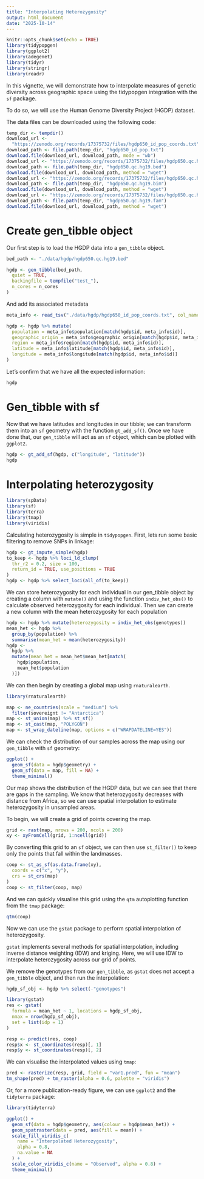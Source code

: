 ```yaml
---
title: "Interpolating Heterozygosity"
output: html_document
date: "2025-10-14"
---
```


```r
knitr::opts_chunk$set(echo = TRUE)
library(tidypopgen)
library(ggplot2)
library(adegenet)
library(tidyr)
library(stringr)
library(readr)
```

In this vignette, we will demonstrate how to interpolate measures of genetic diversity
across geographic space using the tidypopgen integration with the `sf` package.

To do so, we will use the Human Genome Diversity Project (HGDP) dataset.

The data files can be downloaded using the following code: 

```r
temp_dir <- tempdir()
download_url <-
  "https://zenodo.org/records/17375732/files/hgdp650_id_pop_coords.txt"
download_path <- file.path(temp_dir, "hgdp650_id_pop.txt")
download.file(download_url, download_path, mode = "wb")
download_url <- "https://zenodo.org/records/17375732/files/hgdp650.qc.hg19.bed"
download_path <- file.path(temp_dir, "hgdp650.qc.hg19.bed")
download.file(download_url, download_path, method = "wget")
download_url <- "https://zenodo.org/records/17375732/files/hgdp650.qc.hg19.bim"
download_path <- file.path(temp_dir, "hgdp650.qc.hg19.bim")
download.file(download_url, download_path, method = "wget")
download_url <- "https://zenodo.org/records/17375732/files/hgdp650.qc.hg19.fam"
download_path <- file.path(temp_dir, "hgdp650.qc.hg19.fam")
download.file(download_url, download_path, method = "wget")
```

# Create gen_tibble object

Our first step is to load the HGDP data into a `gen_tibble` object.

```r
bed_path <- "./data/hgdp/hgdp650.qc.hg19.bed"

hgdp <- gen_tibble(bed_path,
  quiet = TRUE,
  backingfile = tempfile("test_"),
  n_cores = n_cores
)
```

And add its associated metadata

```r
meta_info <- read_tsv("./data/hgdp/hgdp650_id_pop_coords.txt", col_names = TRUE)

hgdp <- hgdp %>% mutate(
  population = meta_info$population[match(hgdp$id, meta_info$id)],
  geographic_origin = meta_info$geographic_origin[match(hgdp$id, meta_info$id)],
  region = meta_info$region[match(hgdp$id, meta_info$id)],
  latitude = meta_info$latitude[match(hgdp$id, meta_info$id)],
  longitude = meta_info$longitude[match(hgdp$id, meta_info$id)]
)
```

Let's confirm that we have all the expected information:

```r
hgdp
```

# Gen_tibble with sf

Now that we have latitudes and
longitudes in our tibble; we can transform them into an `sf` geometry with the 
function `gt_add_sf()`. Once we have done that, our `gen_tibble` will act as
an `sf` object, which can be plotted with `ggplot2`.

```r
hgdp <- gt_add_sf(hgdp, c("longitude", "latitude"))
hgdp
```

# Interpolating heterozygosity

```r
library(spData)
library(sf)
library(terra)
library(tmap)
library(viridis)
```

Calculating heterozygosity is simple in `tidypopgen`. First, lets run some basic filtering to remove SNPs in linkage:

```r
hgdp <- gt_impute_simple(hgdp)
to_keep <- hgdp %>% loci_ld_clump(
  thr_r2 = 0.2, size = 100,
  return_id = TRUE, use_positions = TRUE
)
hgdp <- hgdp %>% select_loci(all_of(to_keep))
```

We can store heterozygosity for each individual in our gen_tibble object by creating a column with `mutate()` and using the function `indiv_het_obs()` to calculate observed heterozygosity for each individual. Then we can create a new column with the mean heterozygosity for each population

```r
hgdp <- hgdp %>% mutate(heterozygosity = indiv_het_obs(genotypes))
mean_het <- hgdp %>%
  group_by(population) %>%
  summarise(mean_het = mean(heterozygosity))
hgdp <-
  hgdp %>%
  mutate(mean_het = mean_het$mean_het[match(
    hgdp$population,
    mean_het$population
  )])
```

We can then begin by creating a global map using `rnaturalearth`.

```r
library(rnaturalearth)

map <- ne_countries(scale = "medium") %>%
  filter(sovereignt != "Antarctica")
map <- st_union(map) %>% st_sf()
map <- st_cast(map, "POLYGON")
map <- st_wrap_dateline(map, options = c("WRAPDATELINE=YES"))
```

We can check the distribution of our samples across the map using our `gen_tibble` with `sf` geometry:

```r
ggplot() +
  geom_sf(data = hgdp$geometry) +
  geom_sf(data = map, fill = NA) +
  theme_minimal()
```

Our map shows the distribution of the HGDP data, but we can see that there are gaps in the sampling. We know that heterozygosity decreases with distance from Africa, so we can use spatial interpolation to estimate heterozygosity in unsampled areas.

To begin, we will create a grid of points covering the map.

```r
grid <- rast(map, nrows = 200, ncols = 200)
xy <- xyFromCell(grid, 1:ncell(grid))
```

By converting this grid to an `sf` object, we can then use `st_filter()` to keep only the points that fall within the landmasses.

```r
coop <- st_as_sf(as.data.frame(xy),
  coords = c("x", "y"),
  crs = st_crs(map)
)
coop <- st_filter(coop, map)
```

And we can quickly visualise this grid using the `qtm` autoplotting function from the `tmap` package:

```r
qtm(coop)
```

Now we can use the `gstat` package to perform spatial interpolation of heterozygosity.

`gstat` implements several methods for spatial interpolation, including inverse distance weighting (IDW) and kriging. Here, we will use IDW to interpolate heterozygosity across our grid of points.

We remove the genotypes from our `gen_tibble`, as `gstat` does not accept a `gen_tibble` object, and then run the interpolation:

```r
hgdp_sf_obj <- hgdp %>% select(-"genotypes")

library(gstat)
res <- gstat(
  formula = mean_het ~ 1, locations = hgdp_sf_obj,
  nmax = nrow(hgdp_sf_obj),
  set = list(idp = 1)
)

resp <- predict(res, coop)
resp$x <- st_coordinates(resp)[, 1]
resp$y <- st_coordinates(resp)[, 2]
```

We can visualise the interpolated values using `tmap`:

```r
pred <- rasterize(resp, grid, field = "var1.pred", fun = "mean")
tm_shape(pred) + tm_raster(alpha = 0.6, palette = "viridis")
```

Or, for a more publication-ready figure, we can use `ggplot2` and the `tidyterra` package:

```r
library(tidyterra)

ggplot() +
  geom_sf(data = hgdp$geometry, aes(colour = hgdp$mean_het)) +
  geom_spatraster(data = pred, aes(fill = mean)) +
  scale_fill_viridis_c(
    name = "Interpolated Heterozygosity",
    alpha = 0.8,
    na.value = NA
  ) +
  scale_color_viridis_c(name = "Observed", alpha = 0.8) +
  theme_minimal()
```
